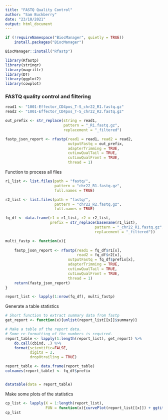 ```yaml
---
title: "FASTQ Quality Control"
author: "Sam Buckberry"
date: "23/10/2021"
output: html_document
---
```


```r
if (!requireNamespace("BiocManager", quietly = TRUE))
    install.packages("BiocManager")

BiocManager::install("Rfastp")
```

```r
library(Rfastp)
library(stringr)
library(magrittr)
library(DT)
library(ggplot2)
library(cowplot)
```

### FASTQ quality control and filtering
```r
read1 <- "1001-Effector_CD4pos_T-S_chr22_R1.fastq.gz"
read2 <- "1001-Effector_CD4pos_T-S_chr22_R2.fastq.gz"

out_prefix <- str_replace(string = read1,
                          pattern = "_R1.fastq.gz",
                          replacement = "_filtered")

fastp_json_report <- rfastp(read1 = read1, read2 = read2, 
                            outputFastq = out_prefix,
                            adapterTrimming = TRUE,
                            cutLowQualTail = TRUE,
                            cutLowQualFront = TRUE,
                            thread = 1)
```


Function to process all files
```r
r1_list <- list.files(path = "fastq/",
                      pattern = "chr22_R1.fastq.gz",
                      full.names = TRUE)

r2_list <- list.files(path = "fastq/",
                      pattern = "chr22_R2.fastq.gz",
                      full.names = TRUE)

fq_df <- data.frame(r1 = r1_list, r2 = r2_list,
                    prefix = str_replace(basename(r1_list),
                                        pattern = "_chr22_R1.fastq.gz",
                                        replacement = "_filtered"))

multi_fastp <- function(x){
    
    fastp_json_report <- rfastp(read1 = fq_df$r1[x],
                                read2 = fq_df$r2[x], 
                            outputFastq = fq_df$prefix[x],
                            adapterTrimming = TRUE,
                            cutLowQualTail = TRUE,
                            cutLowQualFront = TRUE,
                            thread = 1)
    return(fastp_json_report)
}

report_list <- lapply(1:nrow(fq_df), multi_fastp)

```

Generate a table statistics
```r

# Short function to extract summary data from fastp
get_report <- function(x){unlist(report_list[[x]]$summary)}

# Make a table of the report data.
# Some re-formatting of the numbers is required. 
report_table <- lapply(1:length(report_list), get_report) %>%
    do.call(cbind, .) %>% 
    format(scientific=FALSE,
           digits = 2,
           drop0trailing = TRUE)

report_table <- data.frame(report_table)
colnames(report_table) <- fq_df$prefix


datatable(data = report_table)

```

Make some plots of the statistics
```r
cp_list <- lapply(X = 1:length(report_list),
                  FUN = function(x){curvePlot(report_list[[x]]) + ggtitle(fq_df$prefix[x])})
cp_list
````





